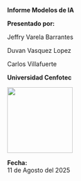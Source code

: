 ::: {.titlepage data-latex=""}
:::: {.centering data-latex=""}
::::: {.Large data-latex=""}

**Informe Modelos de IA**

\vspace*{0.5cm}

**Presentado por:**

Jeffry Varela Barrantes

Duvan Vasquez Lopez

Carlos Villafuerte

\vfill

**Universidad Cenfotec**

![](img/image.png){width="4cm"}

\vfill

**Fecha:**  
11 de Agosto del 2025


:::::
::::
:::
